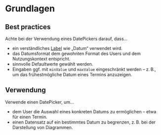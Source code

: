 # Grundlagen

## Best practices

Achte bei der Verwendung eines DatePickers darauf, dass...

- ein verständliches [Label](/03-components/content/label) wie „Datum“ verwendet wird.
- das Datumsformat dem gewohnten Format des Users und dem Nutzungskontext entspricht.
- sinnvolle Defaultwerte gewählt werden.
- Eingaben ggf. mit `minValue` und `maxValue` eingeschränkt werden – z. B., um das frühestmögliche Datum eines Termins anzuzeigen.

## Verwendung

Verwende einen DatePicker, um...

- dem User die Auswahl eines konkreten Datums zu ermöglichen – etwa für einen Termin.
- einen Datensatz auf ein bestimmtes Datum zu begrenzen, z. B. bei der Darstellung von Diagrammen.

